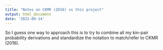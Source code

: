 ---
title: "Notes on CKMR (2016) vs this project"
output: html_document
date: '2022-09-14'
---

So I guess one way to approach this is to try to combine all my kin-pair probability derivations and standardize the notation to match/refer to CKMR (2016).

